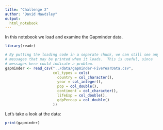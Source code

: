 ```yaml
---
title: "Challenge 2"
author: "David Mawdsley"
output:
  html_notebook
---
```



In this notebook we load and examine the Gapminder data.


```r

library(readr)
```

```r
# By putting the loading code in a separate chunk, we can still see any 
# messages that may be printed when it loads.  This is useful, since
# messages here could indicate a problem.
gapminder <- read_csv("../data/gapminder-FiveYearData.csv",
                      col_types = cols(
                        country = col_character(),
                        year = col_integer(),
                        pop = col_double(),
                        continent = col_character(),
                        lifeExp = col_double(),
                        gdpPercap = col_double()
                      ))
```

Let's take a look at the data:

```r
print(gapminder)
```

